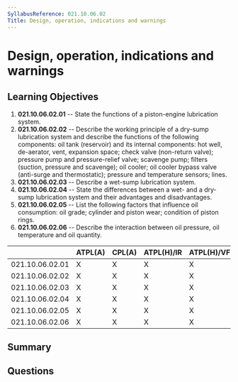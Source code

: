 ```yaml
---
SyllabusReference: 021.10.06.02
Title: Design, operation, indications and warnings
---
```


# Design, operation, indications and warnings

## Learning Objectives

1.  **021.10.06.02.01** -- State the functions of a piston-engine lubrication
    system.
2.  **021.10.06.02.02** -- Describe the working principle of a dry-sump
    lubrication system and describe the functions of the following components:
    oil tank (reservoir) and its internal components: hot well, de-aerator, vent,
    expansion space; check valve (non-return valve); pressure pump and
    pressure-relief valve; scavenge pump; filters (suction, pressure and
    scavenge); oil cooler; oil cooler bypass valve (anti-surge and thermostatic);
    pressure and temperature sensors; lines.
3.  **021.10.06.02.03** -- Describe a wet-sump lubrication system.
4.  **021.10.06.02.04** -- State the differences between a wet- and a dry-sump
    lubrication system and their advantages and disadvantages.
5.  **021.10.06.02.05** -- List the following factors that influence oil
    consumption: oil grade; cylinder and piston wear; condition of piston rings.
6.  **021.10.06.02.06** -- Describe the interaction between oil pressure, oil
    temperature and oil quantity.

|                 | ATPL(A) | CPL(A) | ATPL(H)/IR | ATPL(H)/VFR | CPL(H) | IR | CBIR(A) |
| --------------- | ------- | ------ | ---------- | ----------- | ------ | -- | ------- |
| 021.10.06.02.01 | X       | X      | X          | X           | X      |    |         |
| 021.10.06.02.02 | X       | X      | X          | X           | X      |    |         |
| 021.10.06.02.03 | X       | X      | X          | X           | X      |    |         |
| 021.10.06.02.04 | X       | X      | X          | X           | X      |    |         |
| 021.10.06.02.05 | X       | X      | X          | X           | X      |    |         |
| 021.10.06.02.06 | X       | X      | X          | X           | X      |    |         |

## Summary

## Questions
